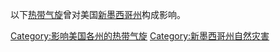 以下[[热带气旋|热带气旋]]曾对美国[[新墨西哥州|新墨西哥州]]构成影响。

[[Category:影响美国各州的热带气旋|Category:影响美国各州的热带气旋]]
[[Category:新墨西哥州自然灾害|Category:新墨西哥州自然灾害]]